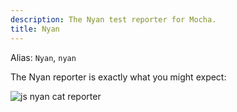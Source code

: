 ```yaml
---
description: The Nyan test reporter for Mocha.
title: Nyan
---
```


Alias: `Nyan`, `nyan`

The Nyan reporter is exactly what you might expect:

![js nyan cat reporter](./reporter-nyan.png)
